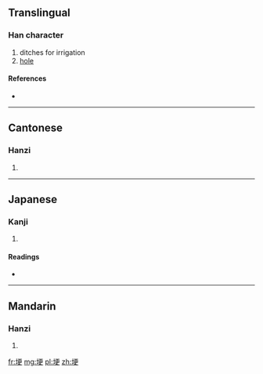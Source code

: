 ==Translingual==

===Han character===
{{Han char|rn=32|rad=土|as=07|sn=10|four=4114<sub>6</sub>|canj=土一中大 (GMLK)}}

# ditches for irrigation
# [[hole]]

====References====
* {{Han ref|kx=0229.180|dkj=05106|dj=0465.080|hdz=10443.080|uh=57C2|ud=22466|bh=AE47|bd=44615}}

----

==Cantonese==

===Hanzi===
{{yue-hanzi|jyut=|y=gang2}}

# {{defn|lang=yue|sort=土07}}

----

==Japanese==

===Kanji===
{{ja-kanji|grade=|rs=土07}}

# {{defn|lang=ja|sort=土07}}

====Readings====
* {{ja-readings|on=[[かう]] (kau), [[きょう]] (kyō)|kun=[[あな]] (ana), [[つつみ]] (tsutsumi), [[あぜ]] (aze)}}

----

==Mandarin==

===Hanzi===
{{cmn-hanzi|pin=[[gěng]] ([[geng3]])|wg=keng<sup>3</sup>}}

# {{defn|lang=cmn|sort=土07}}

[[fr:埂]]
[[mg:埂]]
[[pl:埂]]
[[zh:埂]]